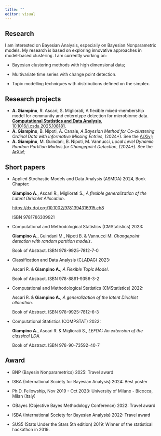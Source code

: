 ```yaml
---
title: ""
editor: visual
---
```


## Research

I am interested on Bayesian Analysis, especially on Bayesian Nonparametric models. My research is based on exploring innovative approaches in model-based clustering. I am currently working on:

-   Bayesian clustering methods with high dimensional data;

-   Multivariate time series with change point detection.

-   Topic modelling techniques with distributions defined on the simplex.

## Research projects

-   **A. Giampino**, R. Ascari, S. Migliorati,  A flexible mixed-membership model for community and enterotype detection for microbiome data. <strong><a href="https://www.dems.unimib.it/en" target="_blank"> Computational Statistics and Data Analysis</a></strong>, [10.1016/j.csda.2025.108181](https://doi.org/10.1016/j.csda.2025.108181).
-   **A. Giampino**, B. Nipoti, A. Canale, *A Bayesian Method for Co-clustering Ordinal Data with Informative Missing Entries*, (2024+). See the [ArXiv](https://arxiv.org/pdf/2411.02276)!;
-   **A. Giampino**, M. Guindani, B. Nipoti, M. Vannucci, *Local Level Dynamic Random Partition Models for Changepoint Detection*, (2024+). See the [ArXiv](https://arxiv.org/pdf/2407.20085)!;

## Short papers

- Applied Stochastic Models and Data Analysis (ASMDA) 2024, Book Chapter:

    **Giampino A.**, Ascari R., Migliorati S., *A flexible generalization of the Latent Dirichlet Allocation*.
    
    [https://dx.doi.org/10.1002/9781394316915.ch8](https://dx.doi.org/10.1002/9781394316915.ch8)

    ISBN 9781786309921

-   Computational and Methodological Statistics (CMStatistics) 2023:

    **Giampino A.**, Guindani M., Nipoti B. & Vannucci M. *Changepoint detection with random partition models*.

    Book of Abstract. ISBN 978-9925-7812-7-0

-   Classification and Data Analysis (CLADAG) 2023:

    Ascari R. & **Giampino A.**, *A Flexible Topic Model*.

    Book of Abstract. ISBN 978-8891-9356-3-2

-   Computational and Methodological Statistics (CMStatistics) 2022:

    Ascari R. & **Giampino A.**, *A generalization of the latent Dirichlet allocation*.

    Book of Abstract. ISBN 978-9925-7812-6-3

-   Computational Statistics (COMPSTAT) 2022:

    **Giampino A.**, Ascari R. & Migliorati S., *LEFDA: An extension of the classical LDA*.

    Book of Abstract. ISBN 978-90-73592-40-7

## Award

- BNP (Bayesin Nonparametrics) 2025:
Travel award

-   ISBA (International Society for Bayesian Analysis) 2024: Best poster

-   Ph.D. Fellowship, Nov 2019 - Oct 2023: University of Milano - Bicocca, Milan (Italy)

-   OBayes (Objective Bayes Methodology Conference) 2022: Travel award

-   ISBA (International Society for Bayesian Analysis) 2022: Travel award

-   SUS5 (Stats Under the Stars 5th edition) 2019: Winner of the statistical hackathon in 2019.
